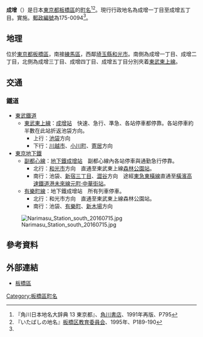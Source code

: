 {{Infobox settlement
| name = 成增
| settlement_type = [[町|町]]
| image_skyline = NarimasuSkipVillage.jpg
| imagesize = 270px
| image_caption = 成増スキップ村商店街入口
| image_map = 
| map_caption = 成增的位置
| pushpin_map = Japan Wards of Tokyo#
| latd = 35 | latm = 46 | lats = 39.05 | latNS = N
| longd = 139 | longm = 37 | longs = 57.22 | longEW = E
| subdivision_type = [[國家|國家]]
| subdivision_name = {{JPN}}
| subdivision_type1 = [[都道府縣|都道府縣]]
| subdivision_name1 = [[File:Flag_of_Tokyo_Prefecture.svg|border]] [[東京都|東京都]]
| subdivision_type2 = [[東京都區部|特別區]]
| subdivision_name2 = [[File:Flag_of_Itabashi,_Tokyo.svg|border]] [[板橋區_(日本)|板橋區]]
| subdivision_type3 = [[地域|地域]]
| subdivision_name3 = {{link-ja|赤塚村 (東京府)|赤塚村 (東京府)|赤塚地域}}
| established_title1 = <!--- 設置 --->
| established_date1 = <!--- 設置日 --->
| area_footnotes = <!--- 面積(<ref>) --->
| area_total_km2 = 1.420
| elevation_footnotes = <!--- 標高(<ref>) --->
| elevation_m = <!--- 標高 --->
| population_as_of= 截至2017年（平成29年）12月1日
| population_footnotes = <ref name="population">{{Cite web|url=http://www.city.itabashi.tokyo.jp/c_kurashi/012/012103.html|title=町丁目別世帯数・人口表|publisher=板橋区|date=2017-12-01|accessdate=2017-12-11|archive-date=2017-12-11|archive-url=https://web.archive.org/web/20171211161038/http://www.city.itabashi.tokyo.jp/c_kurashi/012/012103.html|dead-url=yes}}</ref>
| population_total = 28289
| population_density_km2 = auto
| timezone1 = [[日本標準時|日本標準時]]
| utc_offset1 = +9
| postal_code_type = [[郵政編號|郵政編號]]
| postal_code = 175-0094<ref name="postal">{{Cite web|url=http://www.post.japanpost.jp/cgi-zip/zipcode.php?zip=1750094|title=郵便番号|publisher=[[日本郵便|日本郵便]]|accessdate=2017-12-11|archive-date=2017-12-13|archive-url=https://web.archive.org/web/20171213085837/http://www.post.japanpost.jp/cgi-zip/zipcode.php?zip=1750094|dead-url=no}}</ref>
| area_code = 03<ref name="areacode">{{Cite web|url=http://www.soumu.go.jp/main_sosiki/joho_tsusin/top/tel_number/shigai_list.html|title=市外局番の一覧|publisher=総務省|accessdate=2017-12-11|archive-date=2018-04-21|archive-url=https://web.archive.org/web/20180421093424/http://www.soumu.go.jp/main_sosiki/joho_tsusin/top/tel_number/shigai_list.html|dead-url=no}}</ref>
| registration_plate = [[東京運輸支局|板橋]]
| footnotes = 
}}
'''成增'''（{{jpn|j=成増|hg=なります|rm=Narimasu|f=y}}）是日本[[東京都|東京都]][[板橋區_(日本)|板橋區]]的[[町名|町名]]<ref name="kado">『角川日本地名大辞典 13 東京都』、[[角川書店|角川書店]]、1991年再版、P795 </ref><ref name="ita">『いたばしの地名』[[東京都教育委員会|板橋区教育委員会]]、1995年、P189-190</ref>。現行行政地名為成增一丁目至成增五丁目。實施{{link-ja|住居表示|住居表示}}。[[郵政編號|郵政編號]]為175-0094<ref name="postal"></ref>。

== 地理 ==
<!-- 檔案不存在 [[File:成増北口通り商店街.jpg|thumb]] -->
位於[[東京都|東京都]][[板橋區_(日本)|板橋區]]，南接[[練馬區|練馬區]]，西鄰[[埼玉縣|埼玉縣]][[和光市|和光市]]。南側為成增一丁目、成增二丁目，北側為成增三丁目、成增四丁目、成增五丁目分別夾着[[東上本線|東武東上線]]。

== 交通 ==
=== 鐵道 ===
* [[東武鐵道|東武鐵道]]
** [[東上本線|東武東上線]]：[[成增站|成增站]]　快速、急行、準急、各站停車都停靠。各站停車約半數在此站折返池袋方向。
*** 上行：[[池袋站|池袋]]方向
*** 下行：[[川越市站|川越市]]、[[小川町站_(埼玉縣)|小川町]]、[[寄居站|寄居]]方向
* [[東京地下鐵|東京地下鐵]]
** [[副都心線|副都心線]]：[[地下鐵成增站|地下鐵成增站]]　副都心線內各站停車與通勤急行停靠。
*** 北行：[[和光市站|和光市]]方向　直通至東武東上線[[森林公園站_(埼玉縣)|森林公園站]]。
*** 南行：池袋、[[新宿三丁目站|新宿三丁目]]、[[澀谷站|澀谷]]方向　途經[[東橫線|東急東橫線]]直通至[[港未來線|橫濱高速鐵道港未來線]][[元町·中華街站|元町·中華街站]]。
** [[有樂町線|有樂町線]]：地下鐵成增站　所有列車停車。
*** 北行：和光市方向　直通至東武東上線森林公園站。
*** 南行：池袋、[[有樂町站|有樂町]]、[[新木場站|新木場]]方向

[[File:Narimasu_Station_south_20160715.jpg|thumb]]

== 參考資料 ==
{{reflist}}

== 外部連結 ==
* [http://www.city.itabashi.tokyo.jp/ 板橋區] {{Wayback|url=http://www.city.itabashi.tokyo.jp/ |date=20140925083024 }}

{{Geographic Location
|Centre    = 成增
|North     = {{link-ja|三園 (板橋區)|三園 (板橋区)|三園}}
|Northeast = 
|East      = {{link-ja|赤塚 (板橋區)|赤塚 (板橋区)|赤塚}} 
|Southeast = {{link-ja|赤塚新町|赤塚新町}}
|South     = [[練馬區|練馬區]]{{link-ja|旭町 (練馬區)|旭町 (練馬区)|旭町}}
|Southwest = 
|West      = 
|Northwest = [[埼玉縣|埼玉縣]][[和光市|和光市]]{{link-ja|白子 (和光市)|白子 (和光市)|白子}}
|image     = 
}}
{{板橋區的町名}}
{{東京23區之地域}}

{{DEFAULTSORT:Narimasu}}
[[Category:板橋區町名|Category:板橋區町名]]